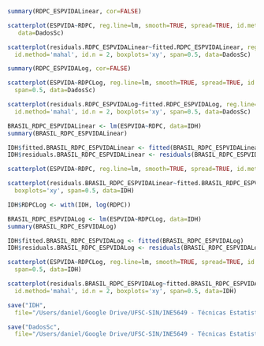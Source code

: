 

```r
summary(RDPC_ESPVIDALinear, cor=FALSE)
```

```r
scatterplot(ESPVIDA~RDPC, reg.line=lm, smooth=TRUE, spread=TRUE, id.method='mahal', id.n = 2, boxplots='xy', span=0.5,
   data=DadosSc)
```

```r
scatterplot(residuals.RDPC_ESPVIDALinear~fitted.RDPC_ESPVIDALinear, reg.line=lm, smooth=TRUE, spread=TRUE, 
  id.method='mahal', id.n = 2, boxplots='xy', span=0.5, data=DadosSc)
```

```r
summary(RDPC_ESPVIDALog, cor=FALSE)
```

```r
scatterplot(ESPVIDA~RDPCLog, reg.line=lm, smooth=TRUE, spread=TRUE, id.method='mahal', id.n = 2, boxplots='xy', 
  span=0.5, data=DadosSc)
```

```r
scatterplot(residuals.RDPC_ESPVIDALog~fitted.RDPC_ESPVIDALog, reg.line=lm, smooth=TRUE, spread=TRUE, 
  id.method='mahal', id.n = 2, boxplots='xy', span=0.5, data=DadosSc)
```

```r
BRASIL_RDPC_ESPVIDALinear <- lm(ESPVIDA~RDPC, data=IDH)
summary(BRASIL_RDPC_ESPVIDALinear)
```

```r
IDH$fitted.BRASIL_RDPC_ESPVIDALinear <- fitted(BRASIL_RDPC_ESPVIDALinear)
IDH$residuals.BRASIL_RDPC_ESPVIDALinear <- residuals(BRASIL_RDPC_ESPVIDALinear)
```

```r
scatterplot(ESPVIDA~RDPC, reg.line=lm, smooth=TRUE, spread=TRUE, id.method='mahal', id.n = 2, boxplots='xy', span=0.5, data=IDH)
```

```r
scatterplot(residuals.BRASIL_RDPC_ESPVIDALinear~fitted.BRASIL_RDPC_ESPVIDALinear, reg.line=lm, smooth=TRUE, spread=TRUE, id.method='mahal', id.n = 2, 
  boxplots='xy', span=0.5, data=IDH)
```

```r
IDH$RDPCLog <- with(IDH, log(RDPC))
```

```r
BRASIL_RDPC_ESPVIDALog <- lm(ESPVIDA~RDPCLog, data=IDH)
summary(BRASIL_RDPC_ESPVIDALog)
```

```r
IDH$fitted.BRASIL_RDPC_ESPVIDALog <- fitted(BRASIL_RDPC_ESPVIDALog)
IDH$residuals.BRASIL_RDPC_ESPVIDALog <- residuals(BRASIL_RDPC_ESPVIDALog)
```

```r
scatterplot(ESPVIDA~RDPCLog, reg.line=lm, smooth=TRUE, spread=TRUE, id.method='mahal', id.n = 2, boxplots='xy', 
  span=0.5, data=IDH)
```

```r
scatterplot(residuals.BRASIL_RDPC_ESPVIDALog~fitted.BRASIL_RDPC_ESPVIDALog, reg.line=lm, smooth=TRUE, spread=TRUE, 
  id.method='mahal', id.n = 2, boxplots='xy', span=0.5, data=IDH)
```

```r
save("IDH", 
  file="/Users/daniel/Google Drive/UFSC-SIN/INE5649 - Técnicas Estatisticas de Predição/AtlasIdhParte/IDH.RData")
```

```r
save("DadosSc", 
  file="/Users/daniel/Google Drive/UFSC-SIN/INE5649 - Técnicas Estatisticas de Predição/AtlasIdhParte/DadosSc.RData")
```


